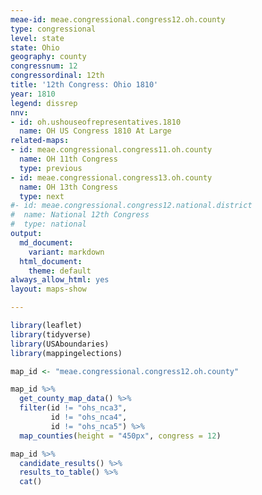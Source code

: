 ```yaml
---
meae-id: meae.congressional.congress12.oh.county
type: congressional
level: state
state: Ohio
geography: county
congressnum: 12
congressordinal: 12th
title: '12th Congress: Ohio 1810'
year: 1810
legend: dissrep
nnv:
- id: oh.ushouseofrepresentatives.1810
  name: OH US Congress 1810 At Large
related-maps:
- id: meae.congressional.congress11.oh.county
  name: OH 11th Congress
  type: previous
- id: meae.congressional.congress13.oh.county
  name: OH 13th Congress
  type: next
#- id: meae.congressional.congress12.national.district
#  name: National 12th Congress
#  type: national
output:
  md_document:
    variant: markdown
  html_document:
    theme: default
always_allow_html: yes
layout: maps-show

---
```


```r
library(leaflet)
library(tidyverse)
library(USAboundaries)
library(mappingelections)

map_id <- "meae.congressional.congress12.oh.county"
```

<div class="map">

```r
map_id %>%
  get_county_map_data() %>%
  filter(id != "ohs_nca3",
         id != "ohs_nca4",
         id != "ohs_nca5") %>% 
  map_counties(height = "450px", congress = 12)
```

</div>

<div class="results-table">

```r
map_id %>%
  candidate_results() %>%
  results_to_table() %>%
  cat()
```

</div>
